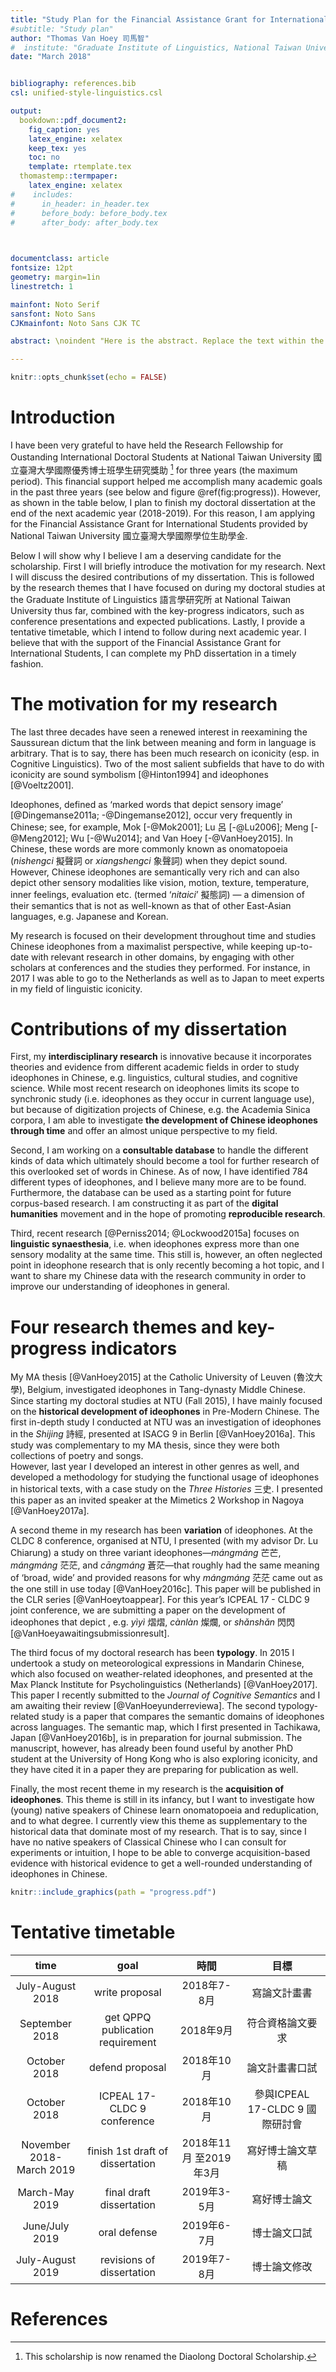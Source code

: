 ```yaml
---
title: "Study Plan for the Financial Assistance Grant for International Students"
#subtitle: "Study plan"
author: "Thomas Van Hoey 司馬智"
#  institute: "Graduate Institute of Linguistics, National Taiwan University"
date: "March 2018"


bibliography: references.bib
csl: unified-style-linguistics.csl 

output:
  bookdown::pdf_document2:
    fig_caption: yes
    latex_engine: xelatex
    keep_tex: yes
    toc: no
    template: rtemplate.tex
  thomastemp::termpaper:
    latex_engine: xelatex
#    includes:
#      in_header: in_header.tex
#      before_body: before_body.tex
#      after_body: after_body.tex
      


documentclass: article
fontsize: 12pt
geometry: margin=1in
linestretch: 1

mainfont: Noto Serif
sansfont: Noto Sans
CJKmainfont: Noto Sans CJK TC

abstract: \noindent "Here is the abstract. Replace the text within the quotation marks + the quotation marks themselves for the final abstract." \par \textbf{Keywords:} a, b

---
```



```r
knitr::opts_chunk$set(echo = FALSE)
```



# Introduction
I have been very grateful to have held the Research Fellowship for Oustanding International Doctoral Students at National Taiwan University 國立臺灣大學國際優秀博士班學生研究獎助 ^[This scholarship is now renamed the Diaolong Doctoral Scholarship.] for three years (the maximum period). This financial support helped me accomplish many academic goals in the past three years (see below and figure \@ref(fig:progress)). However, as shown in the table below, I plan to finish my doctoral dissertation at the end of the next academic year (2018-2019). For this reason, I am applying for the Financial Assistance Grant for International Students provided by National Taiwan University 國立臺灣大學國際學位生助學金.  

Below I will show why I believe I am a deserving candidate for the scholarship. First I will briefly introduce the motivation for my research. Next I will discuss the desired contributions of my dissertation. This is followed by the research themes that I have focused on during my doctoral studies at the Graduate Institute of Linguistics 語言學研究所 at National Taiwan University thus far, combined with the key-progress indicators, such as conference presentations and expected publications. Lastly, I provide a tentative timetable, which I intend to follow during next academic year. I believe that with the support of the Financial Assistance Grant for International Students, I can complete my PhD dissertation in a timely fashion.

# The motivation for my research
The last three decades have seen a renewed interest in reexamining the Saussurean dictum that the link between meaning and form in language is arbitrary. That is to say, there has been much research on iconicity (esp. in Cognitive Linguistics). Two of the most salient subfields that have to do with iconicity are sound symbolism [@Hinton1994] and ideophones [@Voeltz2001].

Ideophones, defined as ‘marked words that depict sensory image’ [@Dingemanse2011a; -@Dingemanse2012], occur very frequently in Chinese; see, for example, Mok [-@Mok2001]; Lu 呂 [-@Lu2006]; Meng [-@Meng2012]; Wu [-@Wu2014]; and Van Hoey [-@VanHoey2015]. In Chinese, these words  are more commonly known as onomatopoeia (*nishengci* 擬聲詞 or *xiangshengci* 象聲詞) when they depict sound. However, Chinese ideophones are semantically very rich and can also depict other sensory modalities like vision, motion, texture, temperature, inner feelings, evaluation etc. (termed ‘*nitaici*’ 擬態詞) --- a dimension of their semantics that is not as well-known as that of other East-Asian languages, e.g. Japanese and Korean.   

My research is focused on their development throughout time and studies Chinese ideophones from a maximalist perspective, while keeping up-to-date with relevant research in other domains, by engaging with other scholars at conferences and the studies they performed. For instance, in 2017 I was able to go to the Netherlands as well as to Japan to meet experts in my field of linguistic iconicity.

# Contributions of my dissertation
First, my **interdisciplinary research** is innovative because it incorporates theories and evidence from different academic fields in order to study ideophones in Chinese, e.g. linguistics, cultural studies, and cognitive science. While most recent research on ideophones limits its scope to synchronic study (i.e. ideophones as they occur in current language use), but because of digitization projects of Chinese, e.g. the Academia Sinica corpora, I am able to investigate **the development of Chinese ideophones through time** and offer an almost unique perspective to my field.  

  Second, I am working on a **consultable database** to handle the different kinds of data which ultimately should become a tool for further research of this overlooked set of words in Chinese. As of now, I have identified 784 different types of ideophones, and I believe many more are to be found. Furthermore, the database can be used as a starting point for future corpus-based research. I am constructing it as part of the **digital humanities** movement and in the hope of promoting **reproducible research**. 
  
  Third, recent research [@Perniss2014; @Lockwood2015a] focuses on **linguistic synaesthesia**, i.e. when ideophones express more than one sensory modality at the same time. This still is, however, an often neglected point in ideophone research that is only recently becoming a hot topic, and I want to share my Chinese data with the research community in order to improve our understanding of ideophones in general.

# Four research themes and key-progress indicators
My MA thesis [@VanHoey2015] at the Catholic University of Leuven (魯汶大學), Belgium,  investigated ideophones in Tang-dynasty Middle Chinese. Since starting my doctoral studies at NTU (Fall 2015), I have mainly focused on the **historical development of ideophones** in Pre-Modern Chinese. The first in-depth study I conducted at NTU was an investigation of ideophones in the *Shijing* 詩經, presented at ISACG 9 in Berlin [@VanHoey2016a]. This study was complementary to my MA thesis, since they were both collections of poetry and songs.  
However, last year I developed an interest in other genres as well, and developed a methodology for studying the functional usage of ideophones in historical texts, with a case study on the *Three Histories* 三史. I presented this paper as an invited speaker at the Mimetics 2 Workshop in Nagoya [@VanHoey2017a]. 

  A second theme in my research has been **variation** of ideophones. At the CLDC 8 conference, organised at NTU, I presented (with my advisor Dr. Lu Chiarung) a study on three variant ideophones—*mángmáng* 芒芒, *mángmáng* 茫茫, and *cāngmáng* 蒼茫—that roughly had the same meaning of 'broad, wide' and provided reasons for why *mángmáng* 茫茫 came out as the one still in use today [@VanHoey2016c]. This paper will be published in the CLR series [@VanHoeytoappear]. For this year's ICPEAL 17 - CLDC 9 joint conference, we are submitting a paper on the development of ideophones that depict \textsc{light}, e.g. *yìyì* 熠熠, *cànlàn* 燦爛, or *shǎnshǎn* 閃閃 [@VanHoeyawaitingsubmissionresult].
  
  The third focus of my doctoral research has been **typology**. In 2015 I undertook a study on meteorological expressions in Mandarin Chinese, which also focused on weather-related ideophones, and presented at the Max Planck Institute for Psycholinguistics (Netherlands) [@VanHoey2017]. This paper I recently submitted to the *Journal of Cognitive Semantics* and I am awaiting their review [@VanHoeyunderreviewa]. The second typology-related study is a paper that compares the semantic domains of ideophones across languages. The semantic map, which I first presented in Tachikawa, Japan [@VanHoey2016b], is in preparation for journal submission. The manuscript, however, has already been found useful by another PhD student at the University of Hong Kong who is also exploring iconicity, and they have cited it in a paper they are preparing for publication as well.
  
  Finally, the most recent theme in my research is the **acquisition of ideophones**. This theme is still in its infancy, but I want to investigate how (young) native speakers of Chinese learn onomatopoeia and reduplication, and to what degree. I currently view this theme as supplementary to the historical data that dominate most of my research. That is to say, since I have no native speakers of Classical Chinese who I can consult for experiments or intuition, I hope to be able to converge acquisition-based evidence  with historical evidence to get a well-rounded understanding of ideophones in Chinese.
  
```r
knitr::include_graphics(path = "progress.pdf")
```


# Tentative timetable

|            time           |                goal               |          時間          |               目標              |
|:-------------------------:|:---------------------------------:|:----------------------:|:-------------------------------:|
| July-August 2018          |           write proposal          |            2018年7-8月 |           寫論文計畫書          |
| September 2018            | get QPPQ  publication requirement |              2018年9月 |         符合資格論文要求        |
| October 2018              |          defend proposal          |             2018年10月 |          論文計畫書口試         |
| October 2018              |    ICPEAL 17-CLDC 9 conference    |             2018年10月 | 參與ICPEAL 17-CLDC 9 國際研討會 |
| November 2018- March 2019 |  finish 1st draft of dissertation | 2018年11月 至2019年3月 |         寫好博士論文草稿        |
| March-May 2019            |      final draft dissertation     |            2019年3-5月 |           寫好博士論文          |
| June/July 2019            |            oral defense           |            2019年6-7月 |           博士論文口試          |
| July-August 2019          |     revisions of dissertation     |            2019年7-8月 |           博士論文修改          |



# References

